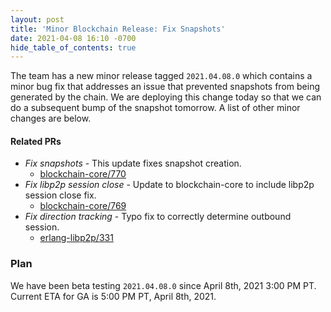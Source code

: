 ```yaml
---
layout: post
title: 'Minor Blockchain Release: Fix Snapshots'
date: 2021-04-08 16:10 -0700
hide_table_of_contents: true
---
```


The team has a new minor release tagged `2021.04.08.0` which contains a minor bug fix that addresses
an issue that prevented snapshots from being generated by the chain. We are deploying this change
today so that we can do a subsequent bump of the snapshot tomorrow. A list of other minor changes
are below.

<!--truncate-->

#### Related PRs

- _Fix snapshots_ - This update fixes snapshot creation.
  - [blockchain-core/770](https://github.com/helium/blockchain-core/pull/770)
- _Fix libp2p session close_ - Update to blockchain-core to include libp2p session close fix.
  - [blockchain-core/769](https://github.com/helium/blockchain-core/pull/769)
- _Fix direction tracking_ - Typo fix to correctly determine outbound session.
  - [erlang-libp2p/331](https://github.com/helium/erlang-libp2p/pull/331)

### Plan

We have been beta testing `2021.04.08.0` since April 8th, 2021 3:00 PM PT. Current ETA for GA is
5:00 PM PT, April 8th, 2021.
